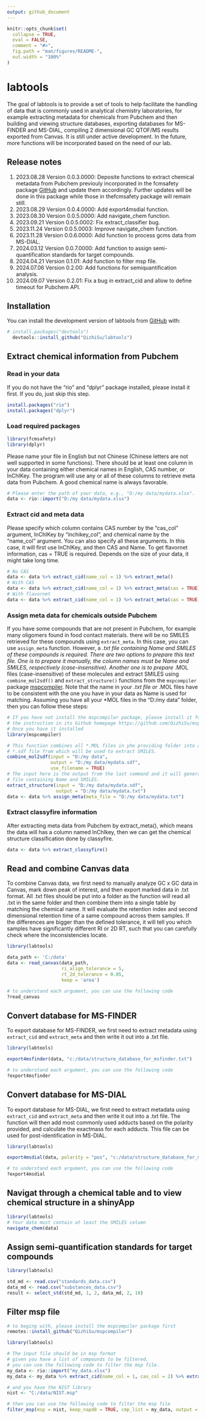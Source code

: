 ```yaml
---
output: github_document
---
```


<!-- README.md is generated from README.Rmd. Please edit that file -->

```r
knitr::opts_chunk$set(
  collapse = TRUE,
  eval = FALSE,
  comment = "#>",
  fig.path = "man/figures/README-",
  out.width = "100%"
)
```

# labtools

<!-- badges: start -->
<!-- badges: end -->

The goal of labtools is to provide a set of tools to help facilitate the
handling of data that is commonly used in analytical chemistry laboratories,
for example extracting metadata for chemicals from Pubchem and then building and
viewing structure databases, exporting databases for MS-FINDER and MS-DIAL,
compiling 2 dimensional GC QTOF/MS results exported from Canvas. It is still under
active development. In the future, more functions will be incorporated based on
the need of our lab.

## Release notes
1. 2023.08.28 Version 0.0.3.0000: Deposite functions to extract chemical metadata
from Pubchem previouly incorporated in the fcmsafety package [GitHub](https://github.com/QizhiSu/fcmsafety) and update them accordingly.
Further updates will be done in this package while those in thefcmsafety package
will remain still.
2. 2023.08.29 Version 0.0.4.0000: Add export4msdial function.
3. 2023.08.30 Version 0.0.5.0000: Add navigate_chem function.
4. 2023.09.21 Version 0.0.5.0002: Fix extract_classifier bug.
5. 2023.11.24 Version 0.0.5.0003: Improve navigate_chem function.
6. 2023.11.28 Version 0.0.6.0000: Add function to process gcms data from MS-DIAL.
7. 2024.03.12 Version 0.0.7.0000: Add function to assign semi-quantification
standards for target compounds.
8. 2024.04.21 Version 0.1.01: Add function to filter msp file.
9. 2024.07.06 Version 0.2.00: Add functions for semiquantification analysis.
10. 2024.09.07 Version 0.2.01: Fix a bug in extract_cid and allow to define timeout for Pubchem API.

## Installation

You can install the development version of labtools from [GitHub](https://github.com/) with:

``` r
# install.packages("devtools")
  devtools::install_github("QizhiSu/labtools")
```

## Extract chemical information from Pubchem
### Read in your data

If you do not have the "rio" and "dplyr" package installed, please install it first.
If you do, just skip this step.

```r
install.packages("rio")
install.packages("dplyr")
```

### Load required packages
```r
library(fcmsafety)
library(dplyr)
```

Please name your file in English but not Chinese (Chinese letters are not well
supported in some functions). There should be at least one
column in your data containing either chemical names in English, CAS number, or
InChIKey. The program will use any or all of these columns to retrieve meta data
from Pubchem. A good chemical name is always favorable.
```r
# Please enter the path of your data, e.g., "D:/my data/mydata.xlsx".
data <- rio::import("D:/my data/mydata.xlsx")
```

### Extract cid and meta data

Please specify which column contains CAS number by the "cas_col" argument,
InChIKey by "inchikey_col", and chemical name by the "name_col" argument. You
can also specify all these arguments. In this case, it will first use InChIKey,
and then CAS and Name. To get flavornet information, cas = TRUE is required.
Depends on the size of your data, it might take long time.
```r
# No CAS
data <- data %>% extract_cid(name_col = 1) %>% extract_meta()
# With CAS
data <- data %>% extract_cid(name_col = 1) %>% extract_meta(cas = TRUE)
# With flavornet
data <- data %>% extract_cid(name_col = 1) %>% extract_meta(cas = TRUE, flavonet = TRUE)
```

### Assign meta data for chemicals outside Pubchem
If you have some compounds that are not present in Pubchem, for example many
oligomers found in food contact materials. there will be no
SMILES retrieved for these compounds using ```extract_meta```. In this case,
you can use ```assign_meta``` function. However, a *.txt file containing Name
and SMILES of these compounds is required. There are two options to prepare this
text file. One is to prepare it manually, the column names must be Name and
SMILES, respectively (case-insensitive). Another one is to prepare *.MOL files
(case-insensitive) of these molecules and extract SMILES using ```combine_mol2sdf()```
and ```extract_structure()``` functions from the ```mspcompiler``` package
[mspcompiler](https://github.com/QizhiSu/mspcompiler). Note that the name in your *.txt
file or *.MOL files have to be consistent with the one you have in your data
as Name is used for matching. Assuming you have all your *MOL files in the
"D:/my data" folder, then you can follow these steps:
```r
# If you have not install the mspcompiler package, please install it following
# the instruction in its Github homepage https://github.com/QizhiSu/mspcompiler.
# Once you have it installed
library(mspcompiler)

# This function combines all *.MOL files in yhe providing folder into a single
# *.sdf file from which will be used to extract SMILES.
combine_mol2sdf(input = "D:/my data",
                output = "D:/my data/mydata.sdf",
                use_filename = TRUE)
# The input here is the output from the last command and it will generate a *.txt
# file containing Name and SMILES.
extract_structure(input = "D:/my data/mydata.sdf",
                  output = "D:/my data/mydata.txt")
data <- data %>% assign_meta(meta_file = "D:/my data/mydata.txt")
```

### Extract classyfire information

After extracting meta data from Pubchem by extract_meta(), which means the data
will has a column named InChIkey, then we can get the chemical structure
classification done by classyfire.
```r
data <- data %>% extract_classyfire()
```


## Read and combine Canvas data

To combine Canvas data, we first need to manually analyze GC x GC data in Canvas,
mark down peak of interest, and then export marked data in .txt format. All .txt
files should be put into a folder as the function will read all .txt in the same
folder and then combine them into a single table by matching the chemical name.
It will evaluate the retention index and second dimensional retention time of a
same compound across them samples. If the differences are bigger than the defined
tolerance, it will tell you which samples have significantly different RI or 2D RT,
such that you can carefully check where the inconsistencies locate.
```r
library(labtools)

data_path <- 'C:/data'
data <- read_canvas(data_path,
                    ri_align_tolerance = 5,
                    rt_2d_tolerance = 0.05,
                    keep = 'area')

# to understand each argument, you can use the following code
?read_canvas

```

## Convert database for MS-FINDER
To export database for MS-FINDER, we first need to extract metadata using
```extract_cid``` and ```extract_meta``` and then write it out into a .txt file.
```r
library(labtools)

export4msfinder(data, "c:/data/structure_database_for_msfinder.txt")

# to understand each argument, you can use the following code
?export4msfinder

```

## Convert database for MS-DIAL
To export database for MS-DIAL, we first need to extract metadata using
```extract_cid``` and ```extract_meta``` and then write it out into a .txt file.
The function will then add most commonly used adducts based on the polarity provided,
and calculate the exactmass for each adducts. This file can be used for
post-identification in MS-DIAL.
```r
library(labtools)

export4msdial(data, polarity = "pos", "c:/data/structure_database_for_msfinder.txt")

# to understand each argument, you can use the following code
?export4msdial
```

## Navigat through a chemical table and to view chemical structure in a shinyApp
```r
library(labtools)
# Your data must contain at least the SMILES column
navigate_chem(data)

```

## Assign semi-quantification standards for target compounds
```r
library(labtools)

std_md <- read.csv("standards_data.csv")
data_md <- read.csv("substances_data.csv")
result <- select_std(std_md, 1, 2, data_md, 2, 10)

```

## Filter msp file
```r
# to beging with, please install the mspcompiler package first
remotes::install_github("QizhiSu/mspcompiler")

library(labtools)

# The input file should be in msp format
# given you have a list of compounds to be filtered,
# you can use the following code to filter the msp file.
my_data <- rio::import("my_data.xlsx")
my_data <- my_data %>% extract_cid(name_col = 1, cas_col = 2) %>% extract_meta(cas = TRUE)

# and you have the NIST library
nist <- "C:/data/NIST.msp"

# then you can use the following code to filter the msp file
filter_msp(msp = nist, keep_napd8 = TRUE, cmp_list = my_data, output = "filtered_nist.msp")

```
